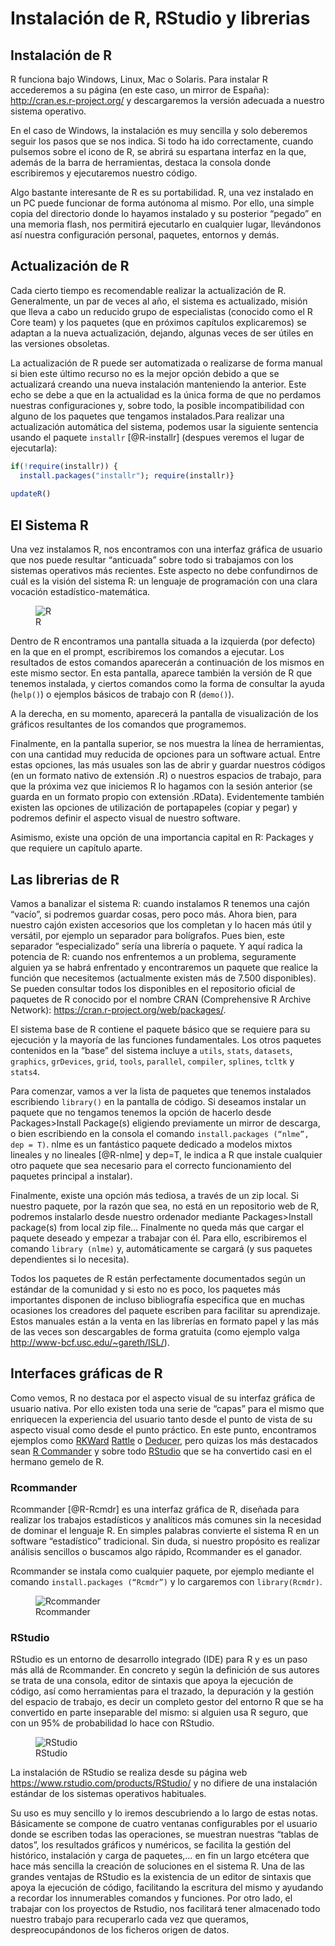 # Instalación de R, RStudio y librerias {#install}

## Instalación de R
R funciona bajo Windows, Linux, Mac o Solaris. Para instalar R accederemos a su página (en este caso, un mirror de España): [http://cran.es.r-project.org/](http://cran.es.r-project.org/) y descargaremos la versión adecuada a nuestro sistema operativo.

En el caso de Windows, la instalación es muy sencilla y solo deberemos seguir los pasos que se nos indica. Si todo ha ido correctamente, cuando pulsemos sobre el icono de R, se abrirá su espartana interfaz en la que, además de la barra de herramientas, destaca la consola donde escribiremos y ejecutaremos nuestro código.

Algo bastante interesante de R es su portabilidad. R, una vez instalado en un PC puede funcionar de forma autónoma al mismo. Por ello, una simple copia del directorio donde lo hayamos instalado y su posterior "pegado" en una memoria flash, nos permitirá ejecutarlo en cualquier lugar, llevándonos así nuestra configuración personal, paquetes, entornos y demás.

## Actualización de R
Cada cierto tiempo es recomendable realizar la actualización de R. Generalmente, un par de veces al año, el sistema es actualizado, misión que lleva a cabo un reducido grupo de especialistas (conocido como el R Core team) y los paquetes (que en próximos capítulos explicaremos) se adaptan a la nueva actualización, dejando, algunas veces de ser útiles en las versiones obsoletas.

La actualización de R puede ser automatizada o realizarse de forma manual si bien este último recurso no es la mejor opción debido a que se actualizará creando una nueva instalación manteniendo la anterior. Este echo se debe a que en la actualidad es la única forma de que no perdamos nuestras configuraciones y, sobre todo, la posible incompatibilidad con alguno de los paquetes que tengamos instalados.Para realizar una actualización automática del sistema, podemos usar la siguiente sentencia usando el paquete `installr` [@R-installr] (despues veremos el lugar de ejecutarla):

```r
if(!require(installr)) {
  install.packages("installr"); require(installr)} 
 
updateR()
```


## El Sistema R
Una vez instalamos R, nos encontramos con una interfaz gráfica de usuario que nos puede resultar "anticuada" sobre todo si trabajamos con los sistemas operativos más recientes. Este aspecto no debe confundirnos de cuál es la visión del sistema R: un lenguaje de programación con una clara vocación estadístico-matemática.

![R](https://egret.psychol.cam.ac.uk/statistics/R/output/R_startup.png)

Dentro de R encontramos una pantalla situada a la izquierda (por defecto) en la que en el prompt, escribiremos los comandos a ejecutar. Los resultados de estos comandos aparecerán a continuación de los mismos en este mismo sector. En esta pantalla, aparece también la versión de R que tenemos instalada, y ciertos comandos como la forma de consultar la ayuda (`help()`) o ejemplos básicos de trabajo con R (`demo()`).

A la derecha, en su momento, aparecerá la pantalla de visualización de los gráficos resultantes de los comandos que programemos.

Finalmente, en la pantalla superior, se nos muestra la línea de herramientas, con una cantidad muy reducida de opciones para un software actual. Entre estas opciones, las más usuales son las de abrir y guardar nuestros códigos (en un formato nativo de extensión .R) o nuestros espacios de trabajo, para que la próxima vez que iniciemos R lo hagamos con la sesión anterior (se guarda en un formato propio con extensión .RData). Evidentemente también existen las opciones de utilización de portapapeles (copiar y pegar) y podremos definir el aspecto visual de nuestro software.

Asimismo, existe una opción de una importancia capital en R: Packages y que requiere un capítulo aparte.

## Las librerias de R

Vamos a banalizar el sistema R: cuando instalamos R tenemos una cajón "vacío", si podremos guardar cosas, pero poco más. Ahora bien, para nuestro cajón existen accesorios que los completan y lo hacen más útil y versátil, por ejemplo un separador para bolígrafos. Pues bien, este separador "especializado" sería una librería o paquete. Y aquí radica la potencia de R: cuando nos enfrentemos a un problema, seguramente alguien ya se habrá enfrentado y encontraremos un paquete que realice la función que necesitemos (actualmente existen más de 7.500 disponibles). Se pueden consultar todos los disponibles en el repositorio oficial de paquetes de R conocido por el nombre CRAN (Comprehensive R Archive Network): [https://cran.r-project.org/web/packages/](https://cran.r-project.org/web/packages/).

El sistema base de R contiene el paquete básico que se requiere para su ejecución y la mayoría de las funciones fundamentales. Los otros paquetes contenidos en la “base” del sistema incluye a `utils`, `stats`, `datasets`, `graphics`, `grDevices`, `grid`, `tools`, `parallel`, `compiler`, `splines`, `tcltk` y `stats4`.

Para comenzar, vamos a ver la lista de paquetes que tenemos instalados escribiendo `library()` en la pantalla de código. Si deseamos instalar un paquete que no tengamos tenemos la opción de hacerlo desde Packages>Install Package(s) eligiendo previamente un mirror de descarga, o bien escribiendo en la consola el comando `install.packages (“nlme”, dep = T)`. nlme es un fantástico paquete dedicado a modelos mixtos lineales y no lineales [@R-nlme] y dep=T, le indica a R que instale cualquier otro paquete que sea necesario para el correcto funcionamiento del paquetes principal a instalar).

Finalmente, existe una opción más tediosa, a través de un zip local. Si nuestro paquete, por la razón que sea, no está en un repositorio web de R, podremos instalarlo desde nuestro ordenador mediante Packages>Install package(s) from local zip file... Finalmente no queda más que cargar el paquete deseado y empezar a trabajar con él. Para ello, escribiremos el comando `library (nlme)` y, automáticamente se cargará (y sus paquetes dependientes si lo necesita). 

Todos los paquetes de R están perfectamente documentados según un estándar de la comunidad y si esto no es poco, los paquetes más importantes disponen de incluso bibliografía especifica que en muchas ocasiones los creadores del paquete escriben para facilitar su aprendizaje. Estos manuales están a la venta en las librerías en formato papel y las más de las veces son descargables de forma gratuita (como ejemplo valga [http://www-bcf.usc.edu/~gareth/ISL/](http://www-bcf.usc.edu/~gareth/ISL/)).

## Interfaces gráficas de R

Como vemos, R no destaca por el aspecto visual de su interfaz gráfica de usuario nativa. Por ello existen toda una serie de "capas" para el mismo que enriquecen la experiencia del usuario tanto desde el punto de vista de su aspecto visual como desde el punto práctico. En este punto, encontramos ejemplos como [RKWard](https://rkward.kde.org/) [Rattle](http://rattle.togaware.com/) o [Deducer](http://www.deducer.org/), pero quizas los más destacados sean [R Commander](http://socserv.mcmaster.ca/jfox/Misc/Rcmdr/) y sobre todo [RStudio](http://rstudio.org/) que se ha convertido casi en el hermano gemelo de R.

### Rcommander

Rcommander [@R-Rcmdr] es una interfaz gráfica de R, diseñada para realizar los trabajos estadísticos y analíticos más comunes sin la necesidad de dominar el lenguaje R. En simples palabras convierte el sistema R en un software "estadístico" tradicional. Sin duda, si nuestro propósito es realizar análisis sencillos o buscamos algo rápido, Rcommander es el ganador.

Rcommander se instala como cualquier paquete, por ejemplo mediante el comando `install.packages (“Rcmdr”)` y lo cargaremos con `library(Rcmdr)`.

![Rcommander](http://socserv.mcmaster.ca/jfox/Misc/Rcmdr/Rcmdr-screenshot.jpg)

### RStudio

RStudio es un entorno de desarrollo integrado (IDE) para R y es un paso más allá de Rcommander. En concreto y según la definición de sus autores se trata de una consola, editor de sintaxis que apoya la ejecución de código, así como herramientas para el trazado, la depuración y la gestión del espacio de trabajo, es decir un completo gestor del entorno R que se ha convertido en parte inseparable del mismo: si alguien usa R seguro, que con un 95% de probabilidad lo hace con RStudio.

![RStudio](https://www.rstudio.com/wp-content/uploads/2014/04/rstudio-windows.png)

La instalación de RStudio se realiza desde su página web [https://www.rstudio.com/products/RStudio/](https://www.rstudio.com/products/RStudio/) y no difiere de una instalación estándar de los sistemas operativos habituales.

Su uso es muy sencillo y lo iremos descubriendo a lo largo de estas notas. Básicamente  se compone de cuatro ventanas configurables por el usuario donde se escriben todas las operaciones, se muestran nuestras "tablas de datos", los resultados gráficos y numéricos, se facilita la gestión del histórico, instalación y carga de paquetes,... en fin un largo etcétera que hace más sencilla la creación de soluciones en el sistema R. Una de las grandes ventajas de RStudio es la existencia de un editor de sintaxis que apoya la ejecución de código, facilitando la escritura del mismo y ayudando a recordar los innumerables comandos y funciones. Por otro lado, el trabajar con los proyectos de Rstudio, nos facilitará tener almacenado todo nuestro trabajo para recuperarlo cada vez que queramos, despreocupándonos de los ficheros origen de datos.